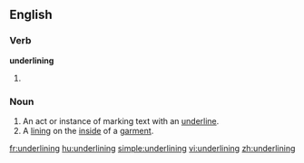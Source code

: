 ==English==

===Verb===
'''underlining'''

# {{present participle of|[[underline]]}}

===Noun===
{{en-noun}}

# An act or instance of marking text with an [[underline]].
# A [[lining]] on the [[inside]] of a [[garment]].

[[fr:underlining]]
[[hu:underlining]]
[[simple:underlining]]
[[vi:underlining]]
[[zh:underlining]]